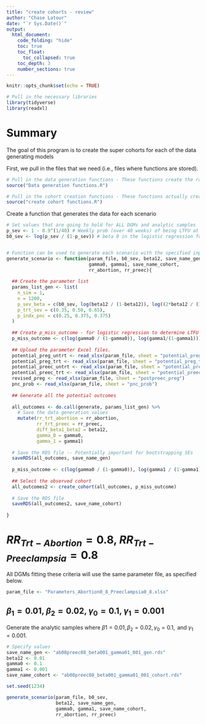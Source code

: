 ```yaml
---
title: "create cohorts - review"
author: "Chase Latour"
date: "`r Sys.Date()`"
output:
  html_document:
    code_folding: "hide"
    toc: true
    toc_float:
      toc_collapsed: true
    toc_depth: 3
    number_sections: true
---
```


```r
knitr::opts_chunk$set(echo = TRUE)

# Pull in the necessary libraries
library(tidyverse)
library(readxl)

```

# Summary

The goal of this program is to create the super cohorts for each of the data generating models

First, we pull in the files that we need (i.e., files where functions are stored).

```r

# Pull in the data generation functions - These functions create the raw data
source("Data generation functions.R")

# Pull in the cohort creation functions - These functions actually create the analytic cohorts from the raw data
source("create cohort functions.R")

```

Create a function that generates the data for each scenario

```r

# Set values that are going to hold for ALL DGMs and analytic samples
p_sev <- 1 - 0.9^(1/40) # Weekly prob (over 40 weeks) of being LTFU at lowest severity
b0_sev <- log(p_sev / (1-p_sev)) # beta 0 in the logistic regression for LTFU due to severity is NOT varied across scenarios


# Function can be used to generate each scenario with the specified inputs.
generate_scenario <- function(param_file, b0_sev, beta12, save_name_gen, 
                              gamma0, gamma1, save_name_cohort,
                              rr_abortion, rr_preec){
  
  ## Create the parameter list
  params_list_gen <- list(
    n_sim = 1,
    n = 1200,
    p_sev_beta = c(b0_sev, log(beta12 / (1-beta12)), log((2*beta12 / (1 - (2*beta12))))),
    p_trt_sev = c(0.35, 0.50, 0.65),
    p_indx_pnc = c(0.25, 0.375, 0.375)
  )
  
  ## Create p_miss_outcome - for logistic regression to determine LTFU due to missing outcome
  p_miss_outcome <- c(log(gamma0 / (1-gamma0)), log(gamma1/(1-gamma1)))
  
  ## Upload the parameter Excel files.
  potential_preg_untrt <- read_xlsx(param_file, sheet = "potential_preg_untrt")
  potential_preg_trt <- read_xlsx(param_file, sheet = "potential_preg_trt")
  potential_preec_untrt <- read_xlsx(param_file, sheet = "potential_preec_untrt")
  potential_preec_trt <- read_xlsx(param_file, sheet = "potential_preec_trt")
  revised_preg <- read_xlsx(param_file, sheet = "postpreec_preg")
  pnc_prob <- read_xlsx(param_file, sheet = "pnc_prob")
  
  ## Generate all the potential outcomes
  
  all_outcomes <- do.call(generate, params_list_gen) %>% 
    # Save the data generation values
    mutate(rr_trt_abortion = rr_abortion,
           rr_trt_preec = rr_preec,
           diff_beta1_beta2 = beta12,
           gamma_0 = gamma0,
           gamma_1 = gamma1)
  
  # Save the RDS file -- Potentially important for bootstrapping SEs
  saveRDS(all_outcomes, save_name_gen)
  
  p_miss_outcome <- c(log(gamma0 / (1-gamma0)), log(gamma1 / (1-gamma1)))
  
  ## Select the observed cohort
  all_outcomes2 <- create_cohort(all_outcomes, p_miss_outcome)
  
  # Save the RDS file
  saveRDS(all_outcomes2, save_name_cohort)
  
}


```

# $RR_{Trt-Abortion}=0.8$, $RR_{Trt-Preeclampsia}=0.8$

All DGMs fitting these criteria will use the same parameter file, as specified below.

```r

param_file <- "Parameters_Abortion0_8_Preeclampsia0_8.xlsx"

```

## $\beta_1 = 0.01$, $\beta_2 = 0.02$, $\gamma_0 = 0.1$, $\gamma_1 = 0.001$

Generate the analytic samples where $\beta1 = 0.01, \beta_2 = 0.02, \gamma_0 = 0.1, \text{ and } \gamma_1 = 0.001$.

```r

# Specify values 
save_name_gen <- "ab08preec08_beta001_gamma01_001_gen.rds"
beta12 <- 0.01
gamma0 <- 0.1
gamma1 <- 0.001
save_name_cohort <- "ab08preec08_beta001_gamma01_001_cohort.rds"

set.seed(1234)

generate_scenario(param_file, b0_sev, 
                  beta12, save_name_gen,
                  gamma0, gamma1, save_name_cohort,
                  rr_abortion, rr_preec)

```
